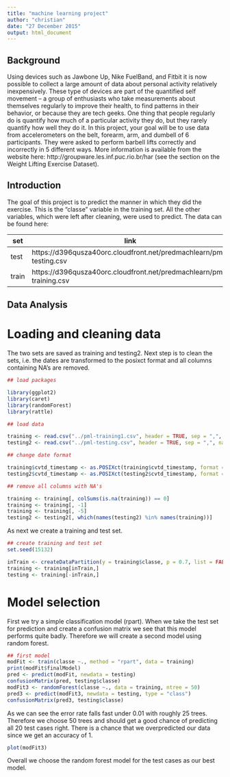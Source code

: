 ```yaml
---
title: "machine learning project"
author: "christian"
date: "27 December 2015"
output: html_document
---
```


## Background

Using devices such as Jawbone Up, Nike FuelBand, and Fitbit it is now possible to collect a large amount of data about personal activity relatively inexpensively. These type of devices are part of the quantified self movement – a group of enthusiasts who take measurements about themselves regularly to improve their health, to find patterns in their behavior, or because they are tech geeks. One thing that people regularly do is quantify how much of a particular activity they do, but they rarely quantify how well they do it. In this project, your goal will be to use data from
accelerometers on the belt, forearm, arm, and dumbell of 6 participants. They were asked to perform barbell lifts correctly and incorrectly in 5 different ways. More information is available from the website here: http://groupware.les.inf.puc.rio.br/har (see the section on the Weight Lifting Exercise Dataset).

## Introduction

The goal of this project is to predict the manner in which they did the exercise. This is the "classe" variable in the training set. All the other variables, which were left after cleaning, were used to predict. The data can be found here:

set   | link
------|---------------------------------------------------------------------
test  | https://d396qusza40orc.cloudfront.net/predmachlearn/pml-testing.csv
train | https://d396qusza40orc.cloudfront.net/predmachlearn/pml-training.csv

## Data Analysis

# Loading and cleaning data

The two sets are saved as training and testing2. Next step is to clean the sets, i.e. the dates are transformed to the posixct format and all columns containing NA's are removed.

```r
## load packages

library(ggplot2)
library(caret)
library(randomForest)
library(rattle)

## load data

training <- read.csv("../pml-training1.csv", header = TRUE, sep = ",", na.strings=c("NA","#DIV/0!",""))
testing2 <- read.csv("../pml-testing.csv", header = TRUE, sep = ",", na.strings=c("NA","#DIV/0!",""))

## change date format

training$cvtd_timestamp <- as.POSIXct(training$cvtd_timestamp, format = "%d/%m/%Y %H:%M", tz = "America/Sao_Paulo")
testing2$cvtd_timestamp <- as.POSIXct(testing2$cvtd_timestamp, format = "%d/%m/%Y %H:%M", tz = "America/Sao_Paulo")

## remove all columns with NA's

training <- training[, colSums(is.na(training)) == 0]
training <- training[, -1]
training <- training[, -5]
testing2 <- testing2[, which(names(testing2) %in% names(training))]
```

As next we create a training and test set.

```r
## create training and test set
set.seed(15132)

inTrain <- createDataPartition(y = training$classe, p = 0.7, list = FALSE)
training <- training[inTrain,]
testing <- training[-inTrain,]
```

# Model selection

First we try a simple classification model (rpart). When we take the test set for prediction and create a confusion matrix we see that this model performs quite badly. Therefore we will create a second model using random forest.

```r
## first model
modFit <- train(classe ~., method = "rpart", data = training)
print(modFit$finalModel)
pred <- predict(modFit, newdata = testing)
confusionMatrix(pred, testing$classe)
modFit3 <- randomForest(classe ~., data = training, ntree = 50)
pred3 <- predict(modFit3, newdata = testing, type = "class")
confusionMatrix(pred3, testing$classe)
```

As we can see the error rate falls fast under 0.01 with roughly 25 trees. Therefore we choose 50 trees and should get a good chance of predicting all 20 test cases right. There is a chance that we overpredicted our data since we get an accuracy of 1.

```r
plot(modFit3)
```

Overall we choose the random forest model for the test cases as our best model.